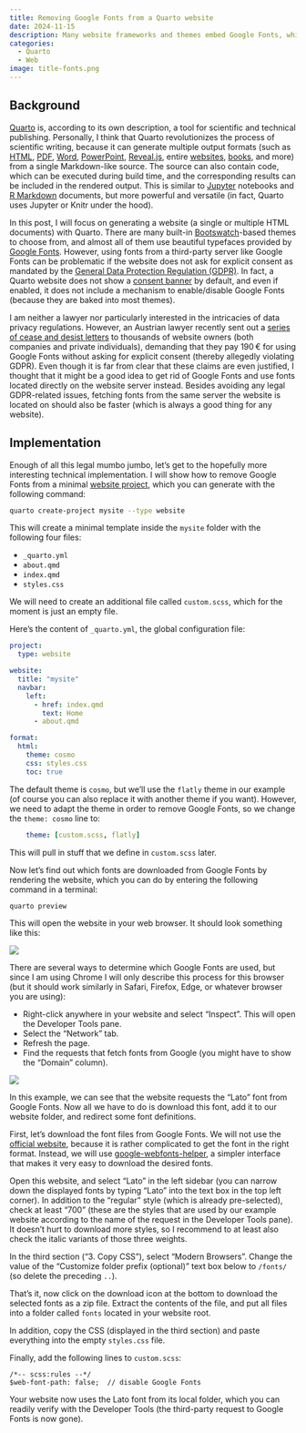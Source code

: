 ```yaml
---
title: Removing Google Fonts from a Quarto website
date: 2024-11-15
description: Many website frameworks and themes embed Google Fonts, which is very convenient. However, contacting third-party servers in the background without acquiring explicit consent might violate data privacy laws. In addition, using local fonts (or fonts available directly on a website) is often faster than retrieving from an external server. In this post, I show how to disable Google Fonts and use fonts stored on your own server for websites generated with Quarto and its built-in themes.
categories:
  - Quarto
  - Web
image: title-fonts.png
---
```


## Background

[Quarto](https://quarto.org/) is, according to its own description, a tool for scientific and technical publishing. Personally, I think that Quarto revolutionizes the process of scientific writing, because it can generate multiple output formats (such as [HTML](https://quarto.org/docs/output-formats/html-basics.html), [PDF](https://quarto.org/docs/output-formats/pdf-basics.html), [Word](https://quarto.org/docs/output-formats/ms-word.html), [PowerPoint](https://quarto.org/docs/presentations/powerpoint.html), [Reveal.js](https://quarto.org/docs/presentations/revealjs/), entire [websites](https://quarto.org/docs/websites/), [books](https://quarto.org/docs/books/), and more) from a single Markdown-like source. The source can also contain code, which can be executed during build time, and the corresponding results can be included in the rendered output. This is similar to [Jupyter](https://jupyter.org/) notebooks and [R Markdown](https://rmarkdown.rstudio.com/) documents, but more powerful and versatile (in fact, Quarto uses Jupyter or Knitr under the hood).

In this post, I will focus on generating a website (a single or multiple HTML documents) with Quarto. There are many built-in [Bootswatch](https://bootswatch.com/)-based themes to choose from, and almost all of them use beautiful typefaces provided by [Google Fonts](https://fonts.google.com/). However, using fonts from a third-party server like Google Fonts can be problematic if the website does not ask for explicit consent as mandated by the [General Data Protection Regulation (GDPR)](https://gdpr.eu/). In fact, a Quarto website does not show a [consent banner](https://quarto.org/docs/websites/website-tools.html#cookie-consent) by default, and even if enabled, it does not include a mechanism to enable/disable Google Fonts (because they are baked into most themes).

I am neither a lawyer nor particularly interested in the intricacies of data privacy regulations. However, an Austrian lawyer recently sent out a [series of cease and desist letters](https://www.efdpo.eu/information-event-about-google-fonts-in-austria/) to thousands of website owners (both companies and private individuals), demanding that they pay 190&thinsp;€ for using Google Fonts without asking for explicit consent (thereby allegedly violating GDPR). Even though it is far from clear that these claims are even justified, I thought that it might be a good idea to get rid of Google Fonts and use fonts located directly on the website server instead. Besides avoiding any legal GDPR-related issues, fetching fonts from the same server the website is located on should also be faster (which is always a good thing for any website).


## Implementation

Enough of all this legal mumbo jumbo, let's get to the hopefully more interesting technical implementation. I will show how to remove Google Fonts from a minimal [website project](https://quarto.org/docs/websites/), which you can generate with the following command:

```bash
quarto create-project mysite --type website
```

This will create a minimal template inside the `mysite` folder with the following four files:

- `_quarto.yml`
- `about.qmd`
- `index.qmd`
- `styles.css`

We will need to create an additional file called `custom.scss`, which for the moment is just an empty file.

Here's the content of `_quarto.yml`, the global configuration file:

```yaml
project:
  type: website

website:
  title: "mysite"
  navbar:
    left:
      - href: index.qmd
        text: Home
      - about.qmd

format:
  html:
    theme: cosmo
    css: styles.css
    toc: true
```

The default theme is `cosmo`, but we'll use the `flatly` theme in our example (of course you can also replace it with another theme if you want). However, we need to adapt the theme in order to remove Google Fonts, so we change the `theme: cosmo` line to:

```yaml
    theme: [custom.scss, flatly]
```

This will pull in stuff that we define in `custom.scss` later.

Now let's find out which fonts are downloaded from Google Fonts by rendering the website, which you can do by entering the following command in a terminal:

```bash
quarto preview
```

This will open the website in your web browser. It should look something like this:

![](website.png)

There are several ways to determine which Google Fonts are used, but since I am using Chrome I will only describe this process for this browser (but it should work similarly in Safari, Firefox, Edge, or whatever browser you are using):

- Right-click anywhere in your website and select "Inspect". This will open the Developer Tools pane.
- Select the "Network" tab.
- Refresh the page.
- Find the requests that fetch fonts from Google (you might have to show the "Domain" column).

![](website-inspect.png)

In this example, we can see that the website requests the "Lato" font from Google Fonts. Now all we have to do is download this font, add it to our website folder, and redirect some font definitions.

First, let's download the font files from Google Fonts. We will not use the [official website](https://fonts.google.com/), because it is rather complicated to get the font in the right format. Instead, we will use [google-webfonts-helper](https://gwfh.mranftl.com/fonts), a simpler interface that makes it very easy to download the desired fonts.

Open this website, and select "Lato" in the left sidebar (you can narrow down the displayed fonts by typing "Lato" into the text box in the top left corner). In addition to the "regular" style (which is already pre-selected), check at least "700" (these are the styles that are used by our example website according to the name of the request in the Developer Tools pane). It doesn't hurt to download more styles, so I recommend to at least also check the italic variants of those three weights.

In the third section ("3. Copy CSS"), select "Modern Browsers". Change the value of the "Customize folder prefix (optional)" text box below to `/fonts/` (so delete the preceding `..`).

That's it, now click on the download icon at the bottom to download the selected fonts as a zip file. Extract the contents of the file, and put all files into a folder called `fonts` located in your website root.

In addition, copy the CSS (displayed in the third section) and paste everything into the empty `styles.css` file.

Finally, add the following lines to `custom.scss`:

```
/*-- scss:rules --*/
$web-font-path: false;  // disable Google Fonts
```

Your website now uses the Lato font from its local folder, which you can readily verify with the Developer Tools (the third-party request to Google Fonts is now gone).
